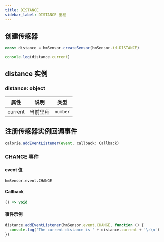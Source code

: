 ```yaml
---
title: DISTANCE
sidebar_label: DISTANCE 里程
---
```


## 创建传感器

```js
const distance = hmSensor.createSensor(hmSensor.id.DISTANCE)

console.log(distance.current)
```

## distance 实例

### distance: object

| 属性    | 说明     | 类型     |
| ------- | -------- | -------- |
| current | 当前里程 | `number` |

## 注册传感器实例回调事件

```js
calorie.addEventListener(event, callback: Callback)
```

### CHANGE 事件

#### event 值

`hmSensor.event.CHANGE`

#### Callback

```ts
() => void
```

#### 事件示例

```js
distance.addEventListener(hmSensor.event.CHANGE, function () {
  console.log('The current distance is ' + distance.current + '\r\n')
})
```
